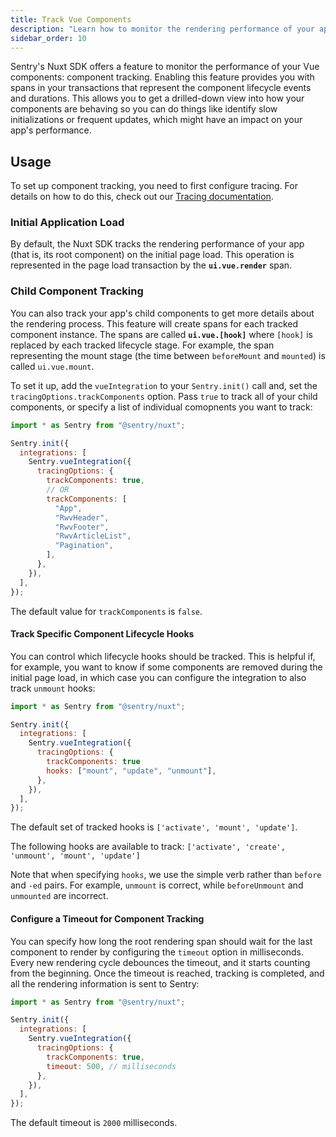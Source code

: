 ```yaml
---
title: Track Vue Components
description: "Learn how to monitor the rendering performance of your application and its components with Sentry's Nuxt SDK."
sidebar_order: 10
---
```


Sentry's Nuxt SDK offers a feature to monitor the performance of your Vue components: component tracking. Enabling this feature provides you with spans in your transactions that represent the component lifecycle events and durations. This allows you to get a drilled-down view into how your components are behaving so you can do things like identify slow initializations or frequent updates, which might have an impact on your app's performance.

## Usage

<Alert>

To set up component tracking, you need to first configure tracing. For details on how to do this, check out our [Tracing documentation](/platforms/javascript/guides/nuxt/performance/).

</Alert>

### Initial Application Load

By default, the Nuxt SDK tracks the rendering performance of your app (that is, its root component) on the initial page load. This operation is represented in the page load transaction by the **`ui.vue.render`** span.

### Child Component Tracking

You can also track your app's child components to get more details about the rendering process. This feature will create spans for each tracked component instance. The spans are called **`ui.vue.[hook]`** where `[hook]` is replaced by each tracked lifecycle stage. For example, the span representing the mount stage (the time between `beforeMount` and `mounted`) is called `ui.vue.mount`.

To set it up, add the `vueIntegration` to your `Sentry.init()` call and, set the `tracingOptions.trackComponents` option.
Pass `true` to track all of your child components, or specify a list of individual comopnents you want to track:

```javascript {5-17}
import * as Sentry from "@sentry/nuxt";

Sentry.init({
  integrations: [
    Sentry.vueIntegration({
      tracingOptions: {
        trackComponents: true,
        // OR
        trackComponents: [
          "App",
          "RwvHeader",
          "RwvFooter",
          "RwvArticleList",
          "Pagination",
        ],
      },
    }),
  ],
});
```

The default value for `trackComponents` is `false`.

#### Track Specific Component Lifecycle Hooks

You can control which lifecycle hooks should be tracked. This is helpful if, for example, you want to know if some components are removed during the initial page load, in which case you can configure the integration to also track `unmount` hooks:

```javascript {8}
import * as Sentry from "@sentry/nuxt";

Sentry.init({
  integrations: [
    Sentry.vueIntegration({
      tracingOptions: {
        trackComponents: true
        hooks: ["mount", "update", "unmount"],
      },
    }),
  ],
});
```

The default set of tracked hooks is `['activate', 'mount', 'update']`.

The following hooks are available to track: `['activate', 'create', 'unmount', 'mount', 'update']`

Note that when specifying `hooks`, we use the simple verb rather than `before` and `-ed` pairs. For example, `unmount` is correct, while `beforeUnmount` and `unmounted` are incorrect.

#### Configure a Timeout for Component Tracking

You can specify how long the root rendering span should wait for the last component to render by configuring the `timeout` option in milliseconds.
Every new rendering cycle debounces the timeout, and it starts counting from the beginning. Once the timeout is reached, tracking is completed, and all the rendering information is sent to Sentry:

```javascript {8}
import * as Sentry from "@sentry/nuxt";

Sentry.init({
  integrations: [
    Sentry.vueIntegration({
      tracingOptions: {
        trackComponents: true,
        timeout: 500, // milliseconds
      },
    }),
  ],
});
```

The default timeout is `2000` milliseconds.
